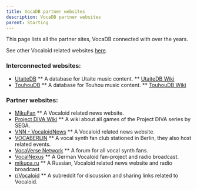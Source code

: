 ---
title: VocaDB partner websites
description: VocaDB partner websites
parent: Starting
---

This page lists all the partner sites, VocaDB connected with over the years.

See other Vocaloid related websites [here](https://wiki.vocadb.net/wiki/11).

### Interconnected websites:

* [UtaiteDB](https://utaitedb.net/)
** A database for Utaite music content.
** [UtaiteDB Wiki](https://wiki.vocadb.net/pages/tag/utaitedb)
* [TouhouDB](https://touhoudb.com/)
** A database for Touhou music content.
** [TouhouDB Wiki](https://wiki.vocadb.net/pages/tag/touhoudb)

### Partner websites:

* [MikuFan](https://www.mikufan.com/)
** A Vocaloid related news website.
* [Project DIVA Wiki](https://projectdiva.wiki/wiki/Main_Page)
** A wiki about all games of the Project DIVA series by SEGA.
* [VNN - VocaloidNews](https://www.vocaloidnews.net/)
** A Vocaloid related news website.
* [VOCABERLIN](https://vocaberlin.de/)
** A vocal synth fan club stationed in Berlin, they also host related events.
* [VocaVerse Network](https://vocaverse.network/)
** A forum for all vocal synth fans.
* [VocalNexus](https://vocalnexus.de/)
** A German Vocaloid fan-project and radio broadcast.
* [mikupa.ru](https://mikupa.ru/)
** A Russian, Vocaloid related news website and radio broadcast.
* [r/Vocaloid](https://www.reddit.com/r/Vocaloid/)
** A subreddit for discussion and sharing links related to Vocaloid.